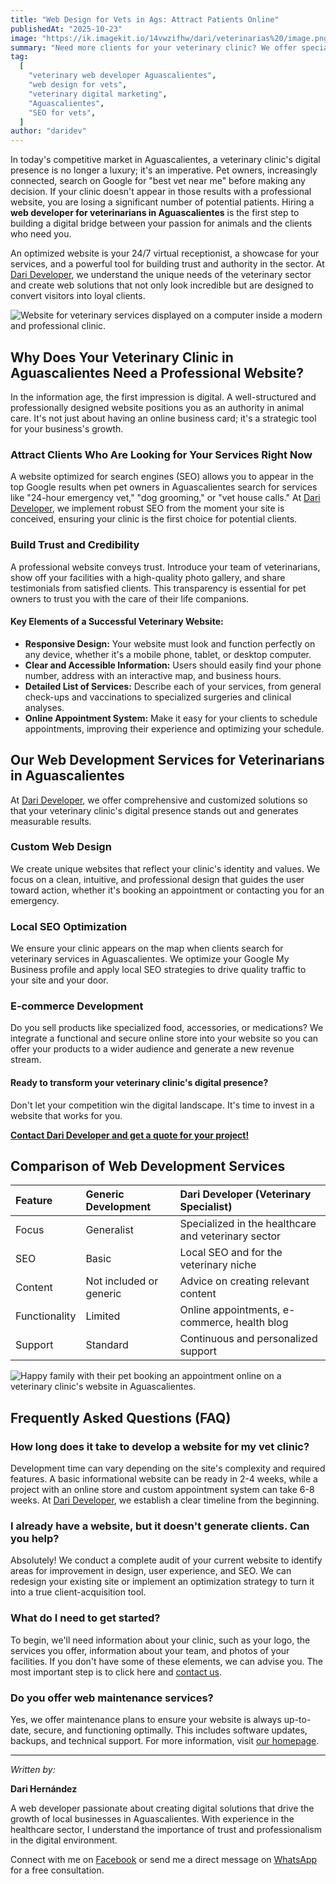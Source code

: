 ```yaml
---
title: "Web Design for Vets in Ags: Attract Patients Online"
publishedAt: "2025-10-23"
image: "https://ik.imagekit.io/14vwzifhw/dari/veterinarias%20/image.png?updatedAt=1760973440855"
summary: "Need more clients for your veterinary clinic? We offer specialized web development in Aguascalientes. Transform your digital presence and make it easy for clients to contact you."
tag:
  [
    "veterinary web developer Aguascalientes",
    "web design for vets",
    "veterinary digital marketing",
    "Aguascalientes",
    "SEO for vets",
  ]
author: "daridev"
---
```


In today's competitive market in Aguascalientes, a veterinary clinic's digital presence is no longer a luxury; it's an imperative. Pet owners, increasingly connected, search on Google for "best vet near me" before making any decision. If your clinic doesn't appear in those results with a professional website, you are losing a significant number of potential patients. Hiring a **web developer for veterinarians in Aguascalientes** is the first step to building a digital bridge between your passion for animals and the clients who need you.

An optimized website is your 24/7 virtual receptionist, a showcase for your services, and a powerful tool for building trust and authority in the sector. At [Dari Developer](https://darideveloper.com/), we understand the unique needs of the veterinary sector and create web solutions that not only look incredible but are designed to convert visitors into loyal clients.

![Website for veterinary services displayed on a computer inside a modern and professional clinic.](https://ik.imagekit.io/14vwzifhw/dari/veterinarias%20/image.png?updatedAt=1760973440855 "Web design for veterinarians in Aguascalientes")

## Why Does Your Veterinary Clinic in Aguascalientes Need a Professional Website?

In the information age, the first impression is digital. A well-structured and professionally designed website positions you as an authority in animal care. It's not just about having an online business card; it's a strategic tool for your business's growth.

### Attract Clients Who Are Looking for Your Services Right Now

A website optimized for search engines (SEO) allows you to appear in the top Google results when pet owners in Aguascalientes search for services like "24-hour emergency vet," "dog grooming," or "vet house calls." At [Dari Developer](https://darideveloper.com/), we implement robust SEO from the moment your site is conceived, ensuring your clinic is the first choice for potential clients.

### Build Trust and Credibility

A professional website conveys trust. Introduce your team of veterinarians, show off your facilities with a high-quality photo gallery, and share testimonials from satisfied clients. This transparency is essential for pet owners to trust you with the care of their life companions.

#### Key Elements of a Successful Veterinary Website:

- **Responsive Design:** Your website must look and function perfectly on any device, whether it's a mobile phone, tablet, or desktop computer.
- **Clear and Accessible Information:** Users should easily find your phone number, address with an interactive map, and business hours.
- **Detailed List of Services:** Describe each of your services, from general check-ups and vaccinations to specialized surgeries and clinical analyses.
- **Online Appointment System:** Make it easy for your clients to schedule appointments, improving their experience and optimizing your schedule.

## Our Web Development Services for Veterinarians in Aguascalientes

At [Dari Developer](https://darideveloper.com/), we offer comprehensive and customized solutions so that your veterinary clinic's digital presence stands out and generates measurable results.

### Custom Web Design

We create unique websites that reflect your clinic's identity and values. We focus on a clean, intuitive, and professional design that guides the user toward action, whether it's booking an appointment or contacting you for an emergency.

### Local SEO Optimization

We ensure your clinic appears on the map when clients search for veterinary services in Aguascalientes. We optimize your Google My Business profile and apply local SEO strategies to drive quality traffic to your site and your door.

### E-commerce Development

Do you sell products like specialized food, accessories, or medications? We integrate a functional and secure online store into your website so you can offer your products to a wider audience and generate a new revenue stream.

#### Ready to transform your veterinary clinic's digital presence?

Don't let your competition win the digital landscape. It's time to invest in a website that works for you.

[**Contact Dari Developer and get a quote for your project!**](https://darideveloper.com/)

## Comparison of Web Development Services

| Feature       | Generic Development     | **Dari Developer (Veterinary Specialist)**          |
| :------------ | :---------------------- | :-------------------------------------------------- |
| Focus         | Generalist              | Specialized in the healthcare and veterinary sector |
| SEO           | Basic                   | Local SEO and for the veterinary niche              |
| Content       | Not included or generic | Advice on creating relevant content                 |
| Functionality | Limited                 | Online appointments, e-commerce, health blog        |
| Support       | Standard                | Continuous and personalized support                 |

![Happy family with their pet booking an appointment online on a veterinary clinic's website in Aguascalientes.](<https://ik.imagekit.io/14vwzifhw/dari/veterinarias%20/image(1).png?updatedAt=1760973441079> "Digital marketing for vets: Attract more clients")

## Frequently Asked Questions (FAQ)

### How long does it take to develop a website for my vet clinic?

Development time can vary depending on the site's complexity and required features. A basic informational website can be ready in 2-4 weeks, while a project with an online store and custom appointment system can take 6-8 weeks. At [Dari Developer](https://darideveloper.com/), we establish a clear timeline from the beginning.

### I already have a website, but it doesn't generate clients. Can you help?

Absolutely! We conduct a complete audit of your current website to identify areas for improvement in design, user experience, and SEO. We can redesign your existing site or implement an optimization strategy to turn it into a true client-acquisition tool.

### What do I need to get started?

To begin, we'll need information about your clinic, such as your logo, the services you offer, information about your team, and photos of your facilities. If you don't have some of these elements, we can advise you. The most important step is to click here and [contact us](https://darideveloper.com/).

### Do you offer web maintenance services?

Yes, we offer maintenance plans to ensure your website is always up-to-date, secure, and functioning optimally. This includes software updates, backups, and technical support. For more information, visit [our homepage](https://darideveloper.com/).

---

_Written by:_

**Dari Hernández**

A web developer passionate about creating digital solutions that drive the growth of local businesses in Aguascalientes. With experience in the healthcare sector, I understand the importance of trust and professionalism in the digital environment.

Connect with me on [Facebook](https://www.facebook.com/daridevofficial) or send me a direct message on [WhatsApp](https://api.whatsapp.com/send?phone=5214493402622) for a free consultation.
